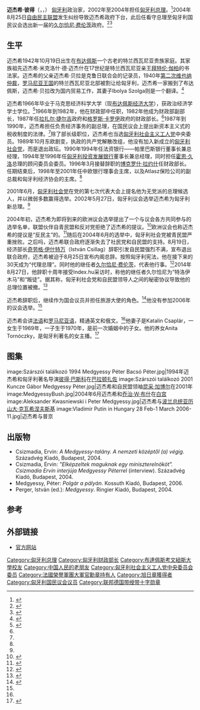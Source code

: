 {{Infobox officeholder
| name = 迈杰希·彼得
| image = Peter Medgyessy.jpg
| order1 = [[匈牙利总理|匈牙利总理]]
| term_start1  = 2002年5月27日
| term_end1    = 2004年9月29日
| president1   = [[马德尔·费伦茨|马德尔·费伦茨]]
| predecessor1 = [[欧尔班·维克托|欧尔班·维克托]]
| successor1   = [[久尔恰尼·费伦茨|久尔恰尼·费伦茨]]
| order3       = 财政部长
| term_start3  = 1996年3月1日
| term_end3    = 1998年7月8日
| primeminister3 = [[霍恩·久洛|霍恩·久洛]]
| predecessor3 = [[博克罗什·拉约什|博克罗什·拉约什]]
| successor3   = [[亚劳伊·日格蒙德|亚劳伊·日格蒙德]]
| order2      = [[匈牙利议会|国民议会议员]]
| term_start2  = 2002年5月15日
| term_end2    = 2006年5月15日
| order4       =
| term_start4  = 1987年1月1日
| term_end4    = 1987年12月15日
| primeminister4 = [[拉扎尔·捷尔吉|拉扎尔·捷尔吉]]<br>[[格罗斯·卡罗伊|格罗斯·卡罗伊]]
| predecessor4 = [[István_Hetényi|István Hetényi]]
| successor4   = [[Miklós_Villányi|Miklós Villányi]]
| birth_date   = {{Birth date and age|df=yes|1942|10|19}}
| birth_place  = {{flag|Kingdom of Hungary}}[[布达佩斯|布达佩斯]]
| death_date   =
| death_place  =
| spouse       = Katalin Csaplár
| children     = 3
| party        = [[无党籍|无党籍]] (匈牙利社会主义工人党至1989年)
| profession   = [[经济学家|经济学家]]
| website      = [https://web.archive.org/web/20050303235846/http://www.medgyessy.hu/ www.medgyessy.hu]
}}
{{eastern name order|匈牙利}}
'''迈杰希·彼得'''（{{lang-hu|Medgyessy Péter}}，{{IPA-hu|ˈmɛɟːɛʃi ˈpeːtɛr|-|medgyessy_peter.ogg}}，{{bd|1942年|10月19日}}） [[匈牙利|匈牙利]]政治家，2002年至2004年担任[[匈牙利总理|匈牙利总理]]。<ref>{{cite news|url=http://news.xinhuanet.com/english/2009-03/22/content_11051592.htm|publisher=Xinhua|title=Profile: Hungarian PM Ferenc Gyurcsany|date=2009-03-22|author=Mo Hong'e|deadurl=yes|archiveurl=https://web.archive.org/web/20110609152703/http://news.xinhuanet.com/english/2009-03/22/content_11051592.htm|archivedate=2011-06-09}}</ref>2004年8月25日[[自由民主联盟|自由民主联盟]]发生纠纷导致迈杰希政府下台，此后任看守总理至匈牙利国民议会选出新一届的[[久尔恰尼·费伦茨|久尔恰尼·费伦茨]]政府。<ref>{{cite news|url=http://index.hu/belfold/kormatal0818/|publisher=Index.hu|title=Az SZDSZ megvonta a bizalmat Medgyessytől|date=2004-08-18|author=Index|accessdate=2016-11-01|archive-date=2018-12-12|archive-url=https://web.archive.org/web/20181212222717/https://index.hu/belfold/kormatal0818/|dead-url=no}}</ref><ref>{{cite news|url=http://index.hu/belfold/koalicios091/|publisher=Index.hu|title=Konstruktív bizalmatlansággal váltják Medgyessyt|date=2004-08-21|author=Index|accessdate=2016-11-01|archive-date=2016-11-04|archive-url=https://web.archive.org/web/20161104000457/http://index.hu/belfold/koalicios091/|dead-url=no}}</ref>

==生平==
迈杰希1942年10月19日出生在[[布达佩斯|布达佩斯]]一个古老的特兰西瓦尼亚贵族家庭。其家族祖先迈杰希·米克洛什·德·迈杰什在17世纪是特兰西瓦尼亚亲王[[拜特伦·伽柏|拜特伦·伽柏]]的书法家。迈杰希的父亲迈杰希·贝拉是克鲁日联合会的记录员，1940年[[第二次维也纳仲裁|第二次维也纳仲裁]]，[[罗马尼亚王国|罗马尼亚王国]]的特兰西瓦尼亚北部被割让给匈牙利，迈杰希一家搬到了布达佩斯，迈杰希·贝拉改为国内贸易工作，其妻子Ibolya Szolga则是一个翻译。<ref name=Metropol>{{cite news | work=Metropol | date=19 October 2012 | last= | first= | title=Medgyessy Péter volt kormányfő 70 éves | url=http://www.metropol.hu/cikk/952324-medgyessy-peter-volt-kormanyfo-70-eves | accessdate= | deadurl=yes | archiveurl=https://web.archive.org/web/20141221140258/http://www.metropol.hu/cikk/952324-medgyessy-peter-volt-kormanyfo-70-eves | archivedate=2014年12月21日 }}</ref>

迈杰希1966年毕业于马克思经济科学大学（现[[布达佩斯经济大学|布达佩斯经济大学]]），获政治经济学学士学位。<ref name=NYTPM>{{cite news | work=[[纽约时报|纽约时报]] | date=22 April 2002 | last=Fisher | first=Ian | title=Hungarians Choose Socialist as New Leader | url=http://www.nytimes.com/2002/04/22/world/hungarians-choose-socialist-as-new-leader.html | accessdate=21 January 2010 | archive-date=2020-04-08 | archive-url=https://web.archive.org/web/20200408120647/https://www.nytimes.com/2002/04/22/world/hungarians-choose-socialist-as-new-leader.html | dead-url=no }}</ref>1966年到1982年，他在财政部中任职，1982年他成为财政部副部长，1987年任[[拉扎尔·捷尔吉|拉扎尔·捷尔吉]]政府和[[格罗斯·卡罗伊|格罗斯·卡罗伊]]政府的财政部长。<ref name=Metropol/>1987年到1990年，迈杰希担任负责经济事务的副总理，在国民议会上提出新资本主义式的税收制度的法律。<ref name=Metropol/>除了部长级职位，迈杰希也当选[[匈牙利社会主义工人党|匈牙利社会主义工人党]]中央委员。1989年10月东欧剧变，执政的共产党解散改组，他没有加入新成立的[[匈牙利社会党|匈牙利社会党]]，而是退出政坛。1990年1994年任法资银行——帕里巴斯银行董事长兼总经理，1994年至1996年任[[匈牙利发展银行|匈牙利投资发展银行]]董事长兼总经理，同时担任[[霍恩·久洛|霍恩·久洛]]总理的顾问委员会委员。1996年3月接替辞职的[[博克罗什·拉约什|博克罗什·拉约什]]任财政部长。任期结束后，1998年至2001年任中欧银行理事会主席，以及Atlasz保险公司的副总裁和匈牙利经济协会的主席。<ref name=Metropol/>

2001年6月，[[匈牙利社会党|匈牙利社会党]]在党的第七次代表大会上提名他为无党派的总理候选人，并以微弱多数赢得选举。2002年5月27日，匈牙利议会选举迈杰希为匈牙利新总理。<ref name=NYTPM/>

2004年初，迈杰希为即将到来的欧洲议会选举提出了一个与议会各方共同参与的选举名单，联盟伙伴自青民盟和反对党拒绝了迈杰希的提议。<ref>{{cite news | work=Origo | date=19 February 2004 | title=Az MSZP kivételével mindenki ellenzi a közös EP-listát | url=http://www.origo.hu/itthon/20040219azmszp.html | accessdate= | archive-date=2020-09-22 | archive-url=https://web.archive.org/web/20200922213533/https://www.origo.hu/itthon/20040219azmszp.html | dead-url=no }}</ref>欧洲议会也称迈杰希的提议是“反民主”的。<ref>{{cite news | work=Origo | date=12 March 2004 | title=AZ EP szerint antidemokratikus Medgyessy közös listája | url=http://www.origo.hu/itthon/20040312azep.html | accessdate= | archive-date=2019-12-02 | archive-url=https://web.archive.org/web/20191202072322/https://www.origo.hu/itthon/20040312azep.html | dead-url=no }}</ref>随后在2004年6月的选举中，匈牙利社会党被青民盟严重挫败。之后吗，迈杰希联合政府逐渐失去了社民党和自民盟的支持。8月19日，经济部长[[奇劳格·伊什特万|奇劳格·伊什特万]]（István Csillag）辞职引发自民盟强烈不满，宣布退出联合政府，迈杰希被迫于8月25日宣布内阁总辞。按照匈牙利宪法，他在接下来的30天成为“代理总理”。同时他的继任者[[久尔恰尼·费伦茨|久尔恰尼·费伦茨]]，代表他行事。<ref>{{cite news | work=The New York Times | date=26 August 2004 | title=Europe: Hungary: Tycoon Picked As New Premier | url=http://www.nytimes.com/2004/08/26/world/world-briefing-europe-hungary-tycoon-picked-as-new-premier.html | accessdate=21 January 2010 | archive-date=2020-08-14 | archive-url=https://web.archive.org/web/20200814000113/https://www.nytimes.com/2004/08/26/world/world-briefing-europe-hungary-tycoon-picked-as-new-premier.html | dead-url=no }}</ref>2014年8月27日，他辞职十周年接受Index.hu采访时，称他的继任者久尔恰尼为“特洛伊木马”和“叛徒”。据其称，匈牙利社会党和自民盟领导人之间的秘密协议导致他的总理位置被撤。<ref>{{cite news|url=http://index.hu/belfold/2014/08/27/medgyessy/|publisher=Index.hu|title=Gyurcsány áruló. Mi a csudának tartanám?|date=2014-08-27|author=Index|accessdate=2016-11-01|archive-date=2020-10-21|archive-url=https://web.archive.org/web/20201021155319/https://index.hu/belfold/2014/08/27/medgyessy/|dead-url=no}}</ref>

迈杰希辞职后，继续作为国会议员并担任旅游大使的角色。<ref name="#1">{{cite news|url=http://index.hu/politika/belfold/utkov0519/|publisher=Index.hu|title=Két kontinenst hagyott csak ki Medgyessy Péter|date=2008-05-19|author=Index|accessdate=2016-11-01|archive-date=2008-07-31|archive-url=https://web.archive.org/web/20080731043234/http://index.hu/politika/belfold/utkov0519/|dead-url=no}}</ref>他没有参加2006年的议会选举。<ref name="#1"/>

迈杰希会讲[[法语|法语]]和[[罗马尼亚语|罗马尼亚语]]，精通英文和俄文。<ref name=NYTPM/>他妻子是Katalin Csaplár，一女生于1969年，一子生于1970年，是前一次婚姻中的子女。他的养女Anita Tornóczky，是匈牙利著名的女主播。<ref>{{cite news|url=http://www.medgyessy.hu/medgyessy.html|publisher=Medgyessy.hu|title=Biography|date=|author=Kopint Datorg Rt.|deadurl=yes|archiveurl=https://web.archive.org/web/20090828120740/http://www.medgyessy.hu/medgyessy.html|archivedate=2009-08-28}}</ref>

==图集==
<gallery>
image:Szárszói találkozó 1994 Medgyessy Péter Bacsó Péter.jpg|1994年迈杰希和匈牙利著名导演[[彼得·巴斯科|彼得·巴斯科]]在[[巴拉顿扎佐|巴拉顿扎佐]]
image:Szárszói találkozó 2001 Kuncze Gábor Medgyessy Péter.jpg|迈杰希和自民盟领袖[[昆采·加博尔|昆采·加博尔]]在2001年
image:MedgyessyBush.jpg|2004年6月迈杰希和[[乔治·W·布什|乔治·W·布什]]在[[白宫|白宫]]
image:Aleksander Kwasniewski i Peter Medgyessy.jpg|迈杰希与[[波兰总统|波兰总统]][[亚历山大·克瓦希涅夫斯基|亚历山大·克瓦希涅夫斯基]]
image:Vladimir Putin in Hungary 28 Feb-1 March 2006-11.jpg|迈杰希与普京
</gallery>

==出版物==
* Csizmadia, Ervin: ''A Medgyessy-talány. A nemzeti középtől (a) végig''. Századvég Kiadó, Budapest, 2004.
* Csizmadia, Ervin: ''"Elképzeltek maguknak egy miniszterelnököt". Csizmadia Ervin interjúja Medgyessy Péterrel'' (interview). Századvég Kiadó, Budapest, 2004.
* Medgyessy, Péter: ''Polgár a pályán''. Kossuth Kiadó, Budapest, 2006.
* Perger, István (ed.): ''Medgyessy''. Ringier Kiadó, Budapest, 2004.

==参考==
{{reflist|2}}

==外部链接==
* [https://web.archive.org/web/20050204023236/http://medgyessy.hu/en/index.html 官方网站]

{{s-start}}
{{s-off}}
{{succession box|title=财政部长|before=[[赫特尼伊·伊斯特万|赫特尼伊·伊斯特万]]|after=[[维拉尼伊·米克洛什|维拉尼伊·米克洛什]]|years=1987}}
{{succession box|title=财政部长|before=[[博克罗什·拉约什|博克罗什·拉约什]]|after=[[亚劳伊·日格蒙德|亚劳伊·日格蒙德]]|years=1996–1998}}
{{succession box|title=[[匈牙利总理|匈牙利总理]]|before=[[欧尔班·维克托|欧尔班·维克托]]|after=[[久尔恰尼·费伦茨|久尔恰尼·费伦茨]]|years=2002–2004}}
{{s-end}}
{{匈牙利總理}}
{{Authority control}}

{{DEFAULTSORT:Medgyessy, Peter}}
[[Category:匈牙利总理|Category:匈牙利总理]]
[[Category:匈牙利财政部长|Category:匈牙利财政部长]]
[[Category:布達佩斯考文紐斯大學校友|Category:布達佩斯考文紐斯大學校友]]
[[Category:中国人民的老朋友|Category:中国人民的老朋友]]
[[Category:匈牙利社会主义工人党中央委员会委员|Category:匈牙利社会主义工人党中央委员会委员]]
[[Category:法國榮譽軍團大軍官勳章持有人|Category:法國榮譽軍團大軍官勳章持有人]]
[[Category:旭日章獲得者|Category:旭日章獲得者]]
[[Category:匈牙利国民议会议员|Category:匈牙利国民议会议员]]
[[Category:联邦德国带绶带十字勋章|Category:联邦德国带绶带十字勋章]]